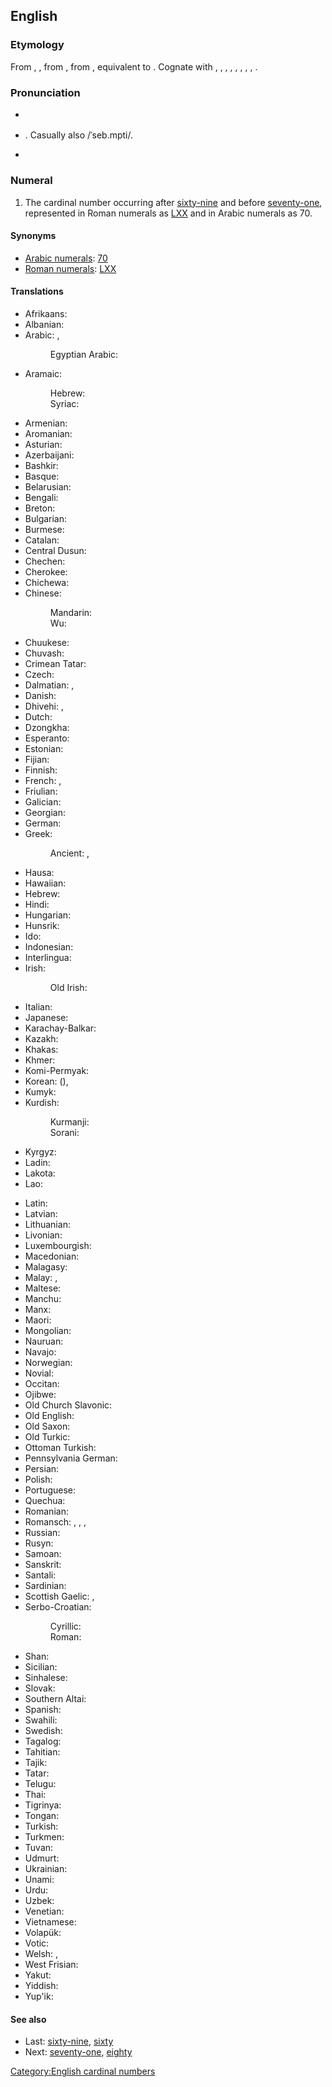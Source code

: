 {{also|Seventy}}
==English==
{{number box|en|70}}

===Etymology===
From {{inh|en|enm|seventy}}, {{m|enm|sevynty}}, from {{inh|en|ang|hundseofontiġ}}, from {{inh|en|gem-pro|*sebuntēhundą|t=seventy}}, equivalent to {{af|en|seven|-ty}}. Cognate with {{cog|sco|sevinty|t=seventy}}, {{cog|stq|soogentich|t=seventy}}, {{cog|fy|santich|t=seventy}}, {{cog|nl|zeventig|t=seventy}}, {{cog|nds-de|söventig|t=seventy}}, {{cog|de|siebzig|t=seventy}}, {{cog|sv|sjuttio|t=seventy}}, {{cog|no|sytti|t=seventy}}, {{cog|is|sjötíu|t=seventy}}.

===Pronunciation===
* {{a|UK}} {{IPA|en|/ˈsɛv.ən.ti/}}
* {{a|US}} {{IPA|en|/ˈsɛv.ən.di/|/ˈsɛv.ən.ti/}}. Casually also /ˈseb.mpti/.
* {{audio|en|en-us-seventy.ogg|Audio (US)}}

===Numeral===
{{head|en|numeral}}

# The cardinal number occurring after [[sixty-nine]] and before [[seventy-one]], represented in Roman numerals as [[LXX]] and in Arabic numerals as 70.

====Synonyms====
* [[w:Arabic numerals|Arabic numerals]]: [[70]]
* [[w:Roman numerals|Roman numerals]]: [[LXX]]

====Translations====
{{trans-top|cardinal number}}
* Afrikaans: {{t+|af|sewentig}}
* Albanian: {{t+|sq|shtatëdhjetë}}
* Arabic: {{t|ar|سَبْعِينَ}}, {{qualifier|only nominative, formal}} {{t|ar|سَبْعُون}}
*: Egyptian Arabic: {{t|arz|سبعين|tr=sabʿīn}}
* Aramaic:
*: Hebrew: {{t-check|arc|שבעין|c|tr=shab‘īn|sc=Hebr}}
*: Syriac: {{t-check|arc|ܫܒܥܝܢ|c|tr=shab‘īn|sc=Syrc}}
* Armenian: {{t+|hy|յոթանասուն}}
* Aromanian: {{t|rup|shaptidzãts}}
* Asturian: {{t+|ast|setenta}}
* Azerbaijani: {{t+|az|yetmiş}}
* Bashkir: {{t|ba|етмеш}}
* Basque: {{t+|eu|hirurogeita hamar}}
* Belarusian: {{t|be|се́мдзесят}}
* Bengali: {{t|bn|সত্তর}}
* Breton: {{t|br|dek ha tri-ugent}}
* Bulgarian: {{t|bg|седемдесе́т}}
* Burmese: {{t|my|ခုနစ်ဆယ်}}
* Catalan: {{t+|ca|setanta}}
* Central Dusun: {{t|dtp|turu nohopod}}
* Chechen: {{t|ce|кхузткъе итт}}
* Cherokee: {{t|chr|ᎦᎵᏆᏍᎪᎯ}}
* Chichewa: {{t|ny|makumi asanu ndiawiri}}
* Chinese:
*: Mandarin: {{t+|cmn|七十|tr=qīshí}}
*: Wu: {{t|wuu|七十|tr=tshit zoep}}
* Chuukese: {{t|chk|fiik}}
* Chuvash: {{t|cv|ҫитмӗл}}
* Crimean Tatar: {{t|crh|yetmiş}}
* Czech: {{t+|cs|sedmdesát}}
* Dalmatian: {{t|dlm|septuanta}}, {{t|dlm|setuonta}}
* Danish: {{t+|da|halvfjerds}}
* Dhivehi: {{t|dv|ހަތްތަރި}}, {{t|dv|ހަތްދިހަ}}
* Dutch: {{t+|nl|zeventig|f}}
* Dzongkha: {{t|dz|བདུན་ཅུ}}
* Esperanto: {{t+|eo|sepdek}}
* Estonian: {{t+|et|seitsekümmend}}
* Fijian: {{t|fj|vitusagavulu}}
* Finnish: {{t+|fi|seitsemänkymmentä}}
* French: {{qualifier|France, Quebec, Luxembourg}} {{t+|fr|soixante-dix}}, {{qualifier|Belgium, Congo-Kinshasa, Switzerland, northern France}} {{t+|fr|septante|m}}
* Friulian: {{t|fur|setante}}
* Galician: {{t+|gl|setenta}}
* Georgian: {{t|ka|სამოცდაათი}}
* German: {{t+|de|siebzig|f}}
* Greek: {{t+|el|εβδομήντα}}
*: Ancient: {{t|grc|ἑβδομήκοντα}}, {{t|grc|ο΄}} {{qualifier|numeral}}
* Hausa: {{t|ha|saba'in}}
* Hawaiian: {{t|haw|kanahiku}}
* Hebrew: {{t|he|שִׁבְעִים|m|f|tr=shiv‘ím}}
* Hindi: {{t+|hi|सत्तर}}
* Hungarian: {{t+|hu|hetven}}
* Hunsrik: {{t|hrx|sibzich}}
* Ido: {{t+|io|sepadek}}
* Indonesian: {{t|id|tujuh puluh}}
* Interlingua: {{t|ia|septanta}}
* Irish: {{t+|ga|seachtó}}
*: Old Irish: {{t|sga|sechtmoga}}
* Italian: {{t+|it|settanta|m}}
* Japanese: {{t+|ja|七十|tr=ななじゅう, nanajū, しちじゅう, shichijū}}
* Karachay-Balkar: {{t|krc|джетмиш|tr=jetmiş}}
* Kazakh: {{t+|kk|жетпіс}}
* Khakas: {{t|kjh|читон}}
* Khmer: {{t+|km|ចិតសិប|tr=cət səp}}
* Komi-Permyak: {{t|koi|сизимдас}}
* Korean: {{t+|ko|칠십}} ({{t+|ko|七十}}), {{t+|ko|일흔}}
* Kumyk: {{t|kum|етмиш}}
* Kurdish:
*: Kurmanji: {{t+|kmr|heftê}}
*: Sorani: {{t+|ku|حەفتا}}
* Kyrgyz: {{t+|ky|жетимиш}}
* Ladin: {{t|lld|setanta}}
* Lakota: {{t|lkt|wikčémna šakówiŋ}}
* Lao: {{t|lo|ເຈັດສິບ}}
{{trans-mid}}
* Latin: {{t|la|septuaginta}}
* Latvian: {{t+|lv|septiņdesmit}}
* Lithuanian: {{t+|lt|septyniasdešimt}}
* Livonian: {{t|liv|seiskimdõ}}
* Luxembourgish: {{t|lb|siwwenzeg}}
* Macedonian: {{t|mk|седумдесет}}
* Malagasy: {{t+|mg|fitopolo}}
* Malay: {{t|ms|tujuh puluh}}, {{t|ms|pitu puluh}}
* Maltese: {{t|mt|sebgħin}}
* Manchu: {{t|mnc|ᠨᠠᡩᠠᠨᠵᡠ}}
* Manx: {{t|gv|tree feed as jeih}}
* Maori: {{t+|mi|whitu tekau}}
* Mongolian: {{t+|mn|дал}}
* Nauruan: {{t|na|aemo}}
* Navajo: {{t|nv|tsostsʼidiin}}
* Norwegian: {{t+|no|sytti}}
* Novial: {{t|nov|setanti}}
* Occitan: {{t+|oc|setanta}}
* Ojibwe: {{t|oj|niizhwaasimidana}}
* Old Church Slavonic: {{t|cu|седмь десѧтъ}}
* Old English: {{t|ang|hundseofontiġ}}
* Old Saxon: {{t|osx|antsivuntig}}
* Old Turkic: {{t|otk|𐰘𐱅𐰢𐰾|tr=yetmiš}}
* Ottoman Turkish: {{t|ota|یتمش|tr=yetmiş|sc=ota-Arab}}
* Pennsylvania German: {{t|pdc|siwwezich}}
* Persian: {{t+|fa|هفتاد|tr=haftâd}}
* Polish: {{t+|pl|siedemdziesiąt}}
* Portuguese: {{t+|pt|setenta}}
* Quechua: {{t|qu|qanchis chunka}}
* Romanian: {{t+|ro|șaptezeci}}
* Romansch: {{t|rm|settanta}}, {{t|rm|siatonta}}, {{t|rm|satànta}}, {{t|rm|settaunta}}
* Russian: {{t+|ru|се́мьдесят}}
* Rusyn: {{t|rue|сімдеся́ть}}
* Samoan: {{t|sm|fitusefulu}}
* Sanskrit: {{t+|sa|सप्तति}}
* Santali: {{t|sat|ᱮᱭᱟᱭ ᱜᱮᱞ}}
* Sardinian: {{t|sc|setanta}}
* Scottish Gaelic: {{qualifier|old system}} {{t|gd|trì}} {{t|gd|fichead}} {{t|gd|'s}} {{t|gd|deich|alt=a deich}}, {{qualifier|new system}} {{t|gd|seachdad}}
* Serbo-Croatian:
*: Cyrillic: {{t|sh|седамдесет}}
*: Roman: {{t|sh|sedamdeset}}
* Shan: {{t|shn|ၸဵတ်းသိပ်း}}
* Sicilian: {{t+|scn|sittanta}}
* Sinhalese: {{t|si|හැත්තෑව}}
* Slovak: {{t+|sk|sedemdesiat}}
* Southern Altai: {{t|alt|јетен}}
* Spanish: {{t+|es|setenta}}
* Swahili: {{t+|sw|sabini}}
* Swedish: {{t+|sv|sjuttio}}
* Tagalog: {{t|tl|pitumpu}}
* Tahitian: {{t|ty|hitu 'ahuru}}
* Tajik: {{t|tg|хафтод}}
* Tatar: {{t+|tt|җитмеш}}
* Telugu: {{t+|te|డెబ్భై}}
* Thai: {{t|th|เจ็ดสิบ}}
* Tigrinya: {{t|ti|ሰብዓ}}
* Tongan: {{t|to|fitungofulu}}
* Turkish: {{t+|tr|yetmiş}}
* Turkmen: {{t+|tk|ýetmiş}}
* Tuvan: {{t|tyv|чеден}}
* Udmurt: {{t|udm|сизьымдон}}
* Ukrainian: {{t|uk|сі́мдесять}}
* Unami: {{t|unm|nishash txinxke}}
* Urdu: {{t|ur|ستر|tr=sattar}}
* Uzbek: {{t+|uz|yetmish}}
* Venetian: {{t+|vec|setanta}}
* Vietnamese: {{t|vi|bảy mươi}}
* Volapük: {{t+|vo|veldeg}}
* Votic: {{t|vot|seitseetšümmentä}}
* Welsh: {{qualifier|vigesimal, traditional}} {{t|cy|deg ar thrigain}}, {{qualifier|decimal}} {{t+|cy|saith deg}}
* West Frisian: {{t|fy|santich}}
* Yakut: {{t|sah|сэттэ уон}}
* Yiddish: {{t|yi|זיבעציק}}
* Yup'ik: {{t|esu|yuinaat pingayun qula}}
{{trans-bottom}}

====See also====
* Last: [[sixty-nine]], [[sixty]]
* Next: [[seventy-one]], [[eighty]]

[[Category:English cardinal numbers]]